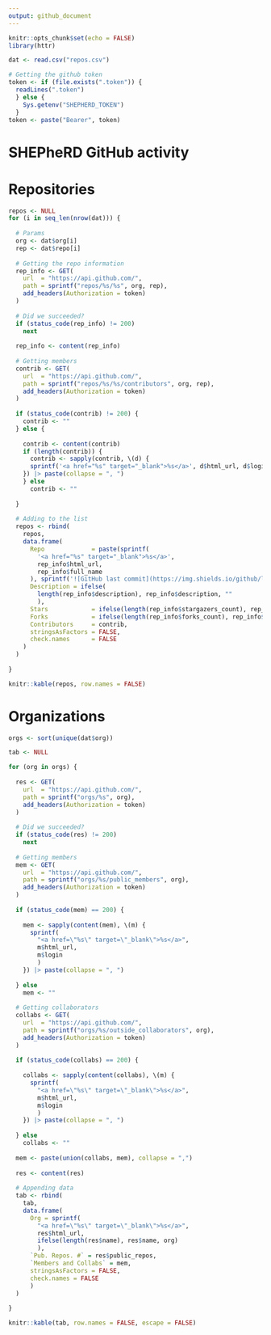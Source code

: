 ```yaml
---
output: github_document
---
```


```r
knitr::opts_chunk$set(echo = FALSE)
library(httr)

dat <- read.csv("repos.csv")

# Getting the github token
token <- if (file.exists(".token")) {
  readLines(".token")
  } else {
    Sys.getenv("SHEPHERD_TOKEN")
  }
token <- paste("Bearer", token)
```

# SHEPheRD GitHub activity

# Repositories


```r
repos <- NULL
for (i in seq_len(nrow(dat))) {
  
  # Params
  org <- dat$org[i]
  rep <- dat$repo[i]
  
  # Getting the repo information
  rep_info <- GET(
    url  = "https://api.github.com/", 
    path = sprintf("repos/%s/%s", org, rep), 
    add_headers(Authorization = token)
  )
  
  # Did we succeeded?
  if (status_code(rep_info) != 200)
    next
  
  rep_info <- content(rep_info)
  
  # Getting members
  contrib <- GET(
    url  = "https://api.github.com/", 
    path = sprintf("repos/%s/%s/contributors", org, rep), 
    add_headers(Authorization = token)
  )
  
  if (status_code(contrib) != 200) {
    contrib <- ""
  } else {
    
    contrib <- content(contrib)
    if (length(contrib)) {
      contrib <- sapply(contrib, \(d) {
      sprintf('<a href="%s" target="_blank">%s</a>', d$html_url, d$login)
    }) |> paste(collapse = ", ")  
    } else
      contrib <- ""
    
  }
  
  # Adding to the list
  repos <- rbind(
    repos,
    data.frame(
      Repo             = paste(sprintf(
        '<a href="%s" target="_blank">%s</a>',
        rep_info$html_url,
        rep_info$full_name
      ), sprintf('![GitHub last commit](https://img.shields.io/github/last-commit/%s)', rep_info$full_name)),
      Description = ifelse(
        length(rep_info$description), rep_info$description, ""
        ),
      Stars            = ifelse(length(rep_info$stargazers_count), rep_info$stargazers_count, ""),
      Forks            = ifelse(length(rep_info$forks_count), rep_info$forks_count, ""),
      Contributors     = contrib,
      stringsAsFactors = FALSE,
      check.names      = FALSE
    )
  )
  
}
```

```r
knitr::kable(repos, row.names = FALSE)
```


# Organizations 

```r
orgs <- sort(unique(dat$org))

tab <- NULL

for (org in orgs) {
  
  res <- GET(
    url  = "https://api.github.com/", 
    path = sprintf("orgs/%s", org), 
    add_headers(Authorization = token)
  )
  
  # Did we succeeded?
  if (status_code(res) != 200)
    next
  
  # Getting members
  mem <- GET(
    url  = "https://api.github.com/", 
    path = sprintf("orgs/%s/public_members", org), 
    add_headers(Authorization = token)
  )
  
  if (status_code(mem) == 200) {
  
    mem <- sapply(content(mem), \(m) {
      sprintf(
        "<a href=\"%s\" target=\"_blank\">%s</a>",
        m$html_url,
        m$login
        )
    }) |> paste(collapse = ", ")
    
  } else 
    mem <- ""
  
  # Getting collaborators
  collabs <- GET(
    url  = "https://api.github.com/", 
    path = sprintf("orgs/%s/outside_collaborators", org), 
    add_headers(Authorization = token)
  )
  
  if (status_code(collabs) == 200) {
  
    collabs <- sapply(content(collabs), \(m) {
      sprintf(
        "<a href=\"%s\" target=\"_blank\">%s</a>",
        m$html_url,
        m$login
        )
    }) |> paste(collapse = ", ")
    
  } else 
    collabs <- ""
  
  mem <- paste(union(collabs, mem), collapse = ",")
  
  res <- content(res)
  
  # Appending data
  tab <- rbind(
    tab,
    data.frame(
      Org = sprintf(
        "<a href=\"%s\" target=\"_blank\">%s</a>",
        res$html_url,
        ifelse(length(res$name), res$name, org)
        ),
      `Pub. Repos. #` = res$public_repos, 
      `Members and Collabs` = mem,
      stringsAsFactors = FALSE,
      check.names = FALSE
      )
  )
  
}
```

```r
knitr::kable(tab, row.names = FALSE, escape = FALSE)
```




